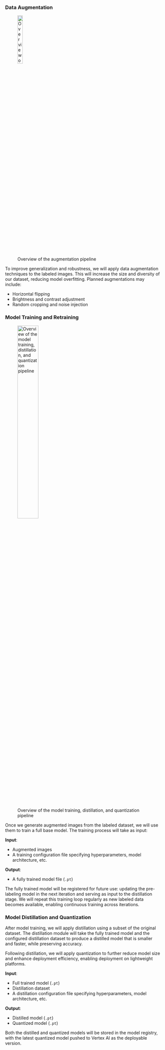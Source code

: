 ### Data Augmentation

![Overview of the augmentation pipeline](img/augmentation.png){width=20%}

To improve generalization and robustness, we will apply data augmentation techniques to the labeled images. This will increase the size and diversity of our dataset, reducing model overfitting. Planned augmentations may include:

- Horizontal flipping  
- Brightness and contrast adjustment  
- Random cropping and noise injection  

### Model Training and Retraining

![Overview of the model training, distillation, and quantization pipeline](img/train-distill-quantize.png){width=40%}

Once we generate augmented images from the labeled dataset, we will use them to train a full base model. The training process will take as input:

**Input**:

- Augmented images  
- A training configuration file specifying hyperparameters, model architecture, etc.  

**Output**:  

- A fully trained model file (`.pt`)  

The fully trained model will be registered for future use: updating the pre-labeling model in the next iteration and serving as input to the distillation stage. We will repeat this training loop regularly as new labeled data becomes available, enabling continuous training across iterations.

### Model Distillation and Quantization

After model training, we will apply distillation using a subset of the original dataset. The distillation module will take the fully trained model and the configured distillation dataset to produce a distilled model that is smaller and faster, while preserving accuracy.

Following distillation, we will apply quantization to further reduce model size and enhance deployment efficiency, enabling deployment on lightweight platforms.

**Input**:

- Full trained model (`.pt`)  
- Distillation dataset  
- A distillation configuration file specifying hyperparameters, model architecture, etc.  

**Output**:

- Distilled model (`.pt`)  
- Quantized model (`.pt`)  

Both the distilled and quantized models will be stored in the model registry, with the latest quantized model pushed to Vertex AI as the deployable version.
